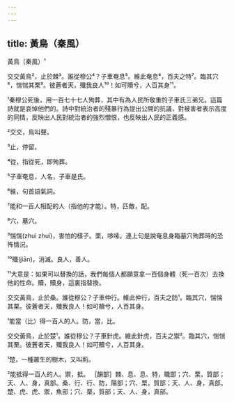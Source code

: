 ```yaml
---
---
---
```

title: 黃鳥（秦風）
---




黃鳥（秦風）¹

交交黃鳥²，止於棘³。誰從穆公⁴？子車奄息⁵。維此奄息⁶，百夫之特⁷。臨其穴⁸，惴惴其栗⁹。彼蒼者天，殲我良人¹⁰！如可贖兮，人百其身¹¹。

¹秦穆公死後，用一百七十七人殉葬，其中有為人民所敬重的子車氏三弟兄。這篇詩就是哀悼他們的。詩中對統治者的殘暴行為提出公開的抗議，對被害者表示高度的同情，反映出人民對統治者的強烈憎恨，也反映出人民的正義感。

²交交，鳥叫聲。

³止，停留。

⁴從，指從死，即殉葬。

⁵子車奄息，人名，子車是氏。

⁶維，句首語氣詞。

⁷能和一百人相配的人（指他的才能）。特，匹敵，配。

⁸穴，墓穴。

⁹惴惴(zhuì zhuì)，害怕的樣子。栗，哆嗦。連上句是說奄息身臨墓穴殉葬時的恐怖情況。

¹⁰殲(jiān)，消滅。良人，善人。

¹¹大意是：如果可以替換的話，我們每個人都願意拿一百個身體（死一百次）去換他的性命。贖，贖身，這裏指替換。

交交黃鳥，止於桑。誰從穆公？子車仲行。維此仲行，百夫之防¹。臨其穴，惴惴其栗。彼蒼者天，殲我良人！如可贖兮，人百其身。

¹能當（比）得一百人的人。防，當，比。

交交黃鳥，止於楚¹。誰從穆公？子車針虎。維此針虎，百夫之禦²。臨其穴，惴惴其栗。彼蒼者天，殲我良人！如可贖兮，人百其身。

¹楚，一種叢生的樹木，又叫荊。

²能抵得一百人的人。禦，抵。 ［韻部］棘、息、息、特，職部；穴、栗，質部；天、人、身，真部。桑、行、行、防，陽部；穴、栗，質部；天、人、身，真部。楚、虎、虎、禦，魚部；穴、栗，質部；天、人、身，真部。